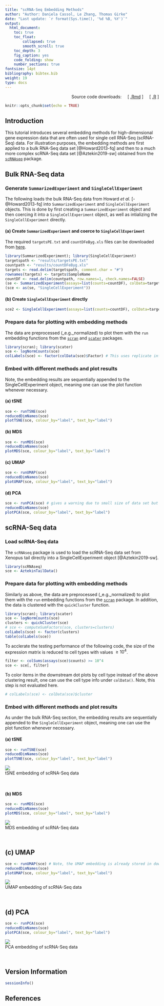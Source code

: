 ```yaml
---
title: "scRNA-Seq Embedding Methods" 
author: "Author: Daniela Cassol, Le Zhang, Thomas Girke"
date: "Last update: `r format(Sys.time(), '%d %B, %Y')`" 
output:
  html_document:
    toc: true
    toc_float:
        collapsed: true
        smooth_scroll: true
    toc_depth: 3
    fig_caption: yes
    code_folding: show
    number_sections: true
fontsize: 14pt
bibliography: bibtex.bib
weight: 19
type: docs
---
```


<!---
- Compile from command-line
Rscript -e "rmarkdown::render('scRNAseq.Rmd', c('html_document'), clean=FALSE); knitr::knit('scRNAseq.Rmd', tangle=TRUE)"
-->

<div style="text-align: right"> 
Source code downloads: &nbsp; &nbsp;
[ [.Rmd](https://raw.githubusercontent.com/tgirke/GEN242//main/content/en/tutorials/scrnaseq/scRNAseq.Rmd) ] &nbsp; &nbsp; 
[ [.R](https://raw.githubusercontent.com/tgirke/GEN242//main/content/en/tutorials/scrnaseq/scRNAseq.R) ]
</div>

```r
knitr::opts_chunk$set(echo = TRUE)
```
## Introduction

This tutorial introduces several embedding methods for high-dimensional gene
expression data that are often used for single cell RNA-Seq (scRNA-Seq) data. 
For illustration purposes, the embedding methods are first applied to a bulk
RNA-Seq data set [@Howard2013-fq] and then to a much more complex scRNA-Seq 
data set [@Aztekin2019-sw] obtained from the [`scRNAseq`](https://bioconductor.org/packages/release/data/experiment/html/scRNAseq.html) package.

## Bulk RNA-Seq data

### Generate `SummarizedExperiment` and `SingleCellExperiment` 

The following loads the bulk RNA-Seq data from Howard _et al._ [-@Howard2013-fq]
into `SummarizedExperiment` and `SingleCellExperiment` objects. This is done
by first creating a `SummarizedExperiment` object and then coercing it into a 
`SingleCellExperiment` object, as well as intializing the `SingleCellExperiment` 
directly. 


#### (a) Create `SummarizedExperiment` and coerce to `SingleCellExperiment`

The required `targetsPE.txt` and `countDFeByg.xls` files can be downloaded 
from [here](https://github.com/tgirke/GEN242/tree/main/content/en/tutorials/scrnaseq/results).

```r
library(SummarizedExperiment); library(SingleCellExperiment)                                                                                                                        
targetspath <- "results/targetsPE.txt"                                                                                                                                                      
countpath <- "results/countDFeByg.xls"                                                                                                                                              
targets <- read.delim(targetspath, comment.char = "#")                                                                                                                              
rownames(targets) <- targets$SampleName                                                                                                                                             
countDF <- read.delim(countpath, row.names=1, check.names=FALSE)                                                                                                                    
(se <- SummarizedExperiment(assays=list(counts=countDF), colData=targets))                                                                                                          
(sce <- as(se, "SingleCellExperiment"))
```

#### (b) Create `SingleCellExperiment` directly

```r
sce2 <- SingleCellExperiment(assays=list(counts=countDF), colData=targets)
```

### Prepare data for plotting with embedding methods

The data are preprocessed (_e.g._normalized) to plot them with the `run`
embedding functions from the
[`scran`](https://bioconductor.org/packages/3.12/bioc/vignettes/scran/inst/doc/scran.html)
and [`scater`](https://bioconductor.org/packages/release/bioc/vignettes/scater/inst/doc/overview.html) packages.

```r
library(scran); library(scater)
sce <- logNormCounts(sce)
colLabels(sce) <- factor(colData(sce)$Factor) # This uses replicate info from above targets file as pseudo-clusters
```

### Embed with different methods and plot results

Note, the embedding results are sequentially appended to the
SingleCellExperiment object, meaning one can use the plot function whenever
necessary.

#### (a) tSNE

```r
sce <- runTSNE(sce)
reducedDimNames(sce)
plotTSNE(sce, colour_by="label", text_by="label")
```

#### (b) MDS 

```r
sce <- runMDS(sce)
reducedDimNames(sce)
plotMDS(sce, colour_by="label", text_by="label")
```

#### (c) UMAP 

```r
sce <- runUMAP(sce) 
reducedDimNames(sce)
plotUMAP(sce, colour_by="label", text_by="label")
```

#### (d) PCA 

```r
sce <- runPCA(sce) # gives a warning due to small size of data set but it still works 
reducedDimNames(sce)
plotPCA(sce, colour_by="label", text_by="label")
```

## scRNA-Seq data

### Load scRNA-Seq data 

The `scRNAseq` package is used to load the scRNA-Seq data set from Xenopus tail 
directly into a SingleCellExperiment object [@Aztekin2019-sw].

```r
library(scRNAseq)
sce <- AztekinTailData()
```

### Prepare data for plotting with embedding methods 

Similarly as above, the data are preprocessed (_e.g._normalized) to plot them with the `run`
embedding functions from the
[`scran`](https://bioconductor.org/packages/3.12/bioc/vignettes/scran/inst/doc/scran.html)
package. In addition, the data is clustered with the `quickCluster` function.

```r
library(scran); library(scater)
sce <- logNormCounts(sce)
clusters <- quickCluster(sce)
# sce <- computeSumFactors(sce, clusters=clusters)
colLabels(sce) <- factor(clusters)
table(colLabels(sce))
```

To acclerate the testing performance of the following code, the size of the expression matrix 
is reduced to cell types with values $\ge10^4$.

```r
filter <- colSums(assays(sce)$counts) >= 10^4
sce <- sce[, filter]
```

To color items in the downstream dot plots by cell type instead of the above clustering result, 
one can use the cell type info under `colData()`. Note, this step is not evaluated here.

```r
# colLabels(sce) <- colData(sce)$cluster
```

### Embed with different methods and plot results

As under the bulk RNA-Seq section, the embedding results are sequentially
appended to the `SingleCellExperiment` object, meaning one can use the plot
function whenever necessary.

#### (a) tSNE 

```r
sce <- runTSNE(sce)
reducedDimNames(sce)
plotTSNE(sce, colour_by="label", text_by="label")
```

![](../results/sctsne.png)                                                                                                                                                     
<div align="center">tSNE embedding of scRNA-Seq data</div></br>  

#### (b) MDS 

```r
sce <- runMDS(sce)
reducedDimNames(sce)
plotMDS(sce, colour_by="label", text_by="label")
```

![](../results/scmds.png)                                                                                                                                                     
<div align="center">MDS embedding of scRNA-Seq data</div></br>  

## (c) UMAP 

```r
sce <- runUMAP(sce) # Note, the UMAP embedding is already stored in downloaded SingleCellExperiment object by authers. So one can just use this one or recompute it. 
reducedDimNames(sce)
plotUMAP(sce, colour_by="label", text_by="label")
```

![](../results/scumap.png)                                                                                                                                                     
<div align="center">UMAP embedding of scRNA-Seq data</div></br>  


## (d) PCA 

```r
sce <- runPCA(sce) 
reducedDimNames(sce)
plotPCA(sce, colour_by="label", text_by="label")
```

![](../results/scpca.png)                                                                                                                                                     
<div align="center">PCA embedding of scRNA-Seq data</div></br>  

## Version Information

```r
sessionInfo()
```

## References
